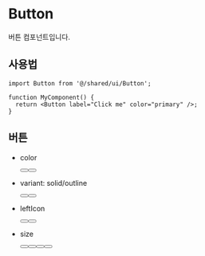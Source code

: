 
<Meta title="Components/Button" of={ButtonStories} />

# Button

버튼 컴포넌트입니다.

<Canvas>
  <Story of={ButtonStories.Default} />
</Canvas>
<Controls />

## 사용법

```tsx
import Button from '@/shared/ui/Button';

function MyComponent() {
  return <Button label="Click me" color="primary" />;
}
```

## 버튼

- color

  <div style={{ display: 'flex', gap: '1rem', alignItems: 'center' }}>
    <Button label="primary" color="primary" />
    <Button label="secondary" color="secondary" />
  </div>

- variant: solid/outline

  <div style={{ display: 'flex', gap: '1rem', alignItems: 'center' }}>
    <Button label="solid" color="primary" />
    <Button label="outline" color="primary" variant="outline" />
  </div>

- leftIcon

  <div style={{ display: 'flex', gap: '1rem', alignItems: 'center' }}>
    <Button label="구글 계정으로 시작하기" leftIcon="google" />
    <Button label="좋아요" leftIcon="heart" variant="outline" />
  </div>

- size

  <div style={{ display: 'flex', gap: '1rem', alignItems: 'center' }}>
    <Button label="xs: Button" size="xs" color="primary" />
    <Button label="sm: Button" size="sm" color="primary" />
    <Button label="md: Button" size="md" color="primary" />
    <Button label="lg: Button" size="lg" color="primary" />
  </div>
